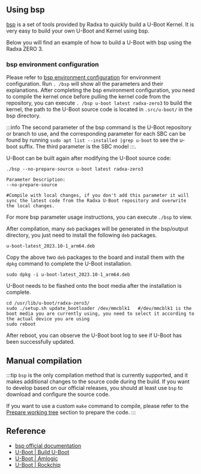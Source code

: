 ## Using bsp

[bsp](https://github.com/radxa-repo/bsp) is a set of tools provided by Radxa to quickly build a U-Boot Kernel. It is very easy to build your own U-Boot and Kernel using bsp.

Below you will find an example of how to build a U-Boot with bsp using the Radxa ZERO 3.

### bsp environment configuration

Please refer to [bsp environment configuration](https://radxa-repo.github.io/bsp) for environment configuration.
Run `. /bsp` will show all the parameters and their explanations.
After completing the bsp environment configuration, you need to compile the kernel once before pulling the kernel code from the repository, you can execute `. /bsp u-boot latest radxa-zero3` to build the kernel, the path to the U-Boot source code is located in `.src/u-boot/` in the bsp directory.

:::info
The second parameter of the bsp command is the U-Boot repository or branch to use, and the corresponding parameter for each SBC can be found by running `sudo apt list --installed |grep u-boot` to see the u-boot suffix.
The third parameter is the SBC model
:::.

U-Boot can be built again after modifying the U-Boot source code:

```
./bsp --no-prepare-source u-boot latest radxa-zero3

Parameter Description:
--no-prepare-source

#Compile with local changes, if you don't add this parameter it will sync the latest code from the Radxa U-Boot repository and overwrite the local changes.
```

For more bsp parameter usage instructions, you can execute `./bsp` to view.

After compilation, many `deb` packages will be generated in the bsp/output directory, you just need to install the following `deb` packages.

```
u-boot-latest_2023.10-1_arm64.deb
```

Copy the above two `deb` packages to the board and install them with the `dpkg` command to complete the U-Boot installation.

```
sudo dpkg -i u-boot-latest_2023.10-1_arm64.deb
```

U-Boot needs to be flashed onto the boot media after the installation is complete.

```
cd /usr/lib/u-boot/radxa-zero3/
sudo ./setup.sh update_bootloader /dev/mmcblk1   #/dev/mmcblk1 is the boot media you are currently using, you need to select it according to the actual device you are using
sudo reboot
```

After reboot, you can observe the U-Boot boot log to see if U-Boot has been successfully updated.

## Manual compilation

:::tip
`bsp` is the only compilation method that is currently supported, and it makes additional changes to the source code during the build.
If you want to develop based on our official releases, you should at least use `bsp` to download and configure the source code.

If you want to use a custom `make` command to compile, please refer to the [Prepare working tree](https://radxa-repo.github.io/bsp/dev_flow.html#prepare-working-tree) section to prepare the code.
:::

## Reference

- [bsp official documentation](https://radxa-repo.github.io/bsp)
- [U-Boot | Build U-Boot](https://u-boot.readthedocs.io/en/latest/build/index.html)
- [U-Boot | Amlogic](https://docs.u-boot.org/en/latest/board/amlogic/)
- [U-Boot | Rockchip](https://u-boot.readthedocs.io/en/latest/board/rockchip/)
